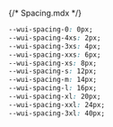{/* Spacing.mdx */}


<Meta title="theme/Spacing" />

<Title>Spacing</Title>

```css
--wui-spacing-0: 0px;
--wui-spacing-4xs: 2px;
--wui-spacing-3xs: 4px;
--wui-spacing-xxs: 6px;
--wui-spacing-xs: 8px;
--wui-spacing-s: 12px;
--wui-spacing-m: 14px;
--wui-spacing-l: 16px;
--wui-spacing-xl: 20px;
--wui-spacing-xxl: 24px;
--wui-spacing-3xl: 40px;
```
